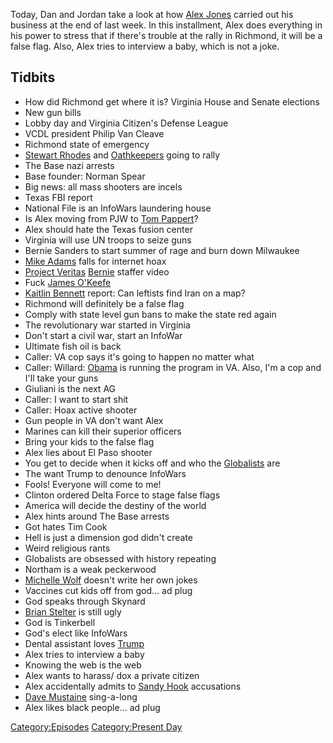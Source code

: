 {{DEFAULTSORT:
    #_EPISODE_0389:January 15-17, 2020
}}{{Episode
    | title             = January 15-17, 2020
    | caption           = Listen to this episode on [https://knowledgefight.libsyn.com/knowledge-fight-january-15-17-2020 Libsyn] [https://open.spotify.com/episode/0OvbTQeszt48UGpd4Ek386 Spotify], Read the [[Transcript/389: January 15-17, 2020|Unofficial Transcript]]
    | episodeNumber     = 389
    | length            = 03:00:11
    | airDate           = January 20, 2020
    | coverageStartDate = January 15, 2020
    | coverageEndDate   = January 17, 2020
    | episodeType       = [[:Category:Present Day|Present Day]]
    | appearance        = [[Philip Van Cleave]], [[Stewart Rhodes]], [[Norman Spear]], [[Tom Pappert]], [[Bernie Sanders]], [[Mike Adams]], [[James O'Keefe]], [[Kaitlin Bennett]], [[Rudy Giulianni]], [[Tim Cook]], [[Ralph Northam]], [[Michelle Wolf]], [[Brian Stelter]], [[Dave Mustaine]]
    | oocDrop           = Put I am awake on my tombstone
    | previousEpisode   = [[388: January 12-13, 2020]]
    | nextEpisode       = [[390: Grab Bag Minisode]]
}}

{{Stub}}

Today, Dan and Jordan take a look at how [[Alex Jones]] carried out his business at the end of last week. In this installment, Alex does everything in his power to stress that if there's trouble at the rally in Richmond, it will be a false flag. Also, Alex tries to interview a baby, which is not a joke.

==Tidbits==

*How did Richmond get where it is? Virginia House and Senate elections
*New gun bills
*Lobby day and Virginia Citizen's Defense League
*VCDL president Philip Van Cleave
*Richmond state of emergency
*[[Stewart Rhodes]] and [[Oathkeepers]] going to rally
*The Base nazi arrests
*Base founder: Norman Spear
*Big news: all mass shooters are incels
*Texas FBI report
*National File is an InfoWars laundering house
*Is Alex moving from PJW to [[Tom Pappert]]?
*Alex should hate the Texas fusion center
*Virginia will use UN troops to seize guns
*Bernie Sanders to start summer of rage and burn down Milwaukee
*[[Mike Adams]] falls for internet hoax
*[[Project Veritas]] [[Bernie Sanders|Bernie]] staffer video
*Fuck [[James O'Keefe]]
*[[Kaitlin Bennett]] report: Can leftists find Iran on a map?
*Richmond will definitely be a false flag
*Comply with state level gun bans to make the state red again
*The revolutionary war started in Virginia
*Don't start a civil war, start an InfoWar
*Ultimate fish oil is back
*Caller: VA cop says it's going to happen no matter what
*Caller: Willard: [[Barack Obama|Obama]] is running the program in VA. Also, I'm a cop and I'll take your guns
*Giuliani is the next AG
*Caller: I want to start shit
*Caller: Hoax active shooter
*Gun people in VA don't want Alex
*Marines can kill their superior officers
*Bring your kids to the false flag
*Alex lies about El Paso shooter
*You get to decide when it kicks off and who the [[Globalists]] are
*The want Trump to denounce InfoWars
*Fools! Everyone will come to me!
*Clinton ordered Delta Force to stage false flags
*America will decide the destiny of the world
*Alex hints around The Base arrests
*Got hates Tim Cook
*Hell is just a dimension god didn't create
*Weird religious rants
*Globalists are obsessed with history repeating
*Northam is a weak peckerwood
*[[Michelle Wolf]] doesn't write her own jokes
*Vaccines cut kids off from god... ad plug
*God speaks through Skynard
*[[Brian Stelter]] is still ugly
*God is Tinkerbell
*God's elect like InfoWars
*Dental assistant loves [[Donald Trump|Trump]]
*Alex tries to interview a baby
*Knowing the web is the web
*Alex wants to harass/ dox a private citizen
*Alex accidentally admits to [[The Sandy Hook Elementary Massacre|Sandy Hook]] accusations
*[[Dave Mustaine]] sing-a-long
*Alex likes black people... ad plug

[[Category:Episodes]]
[[Category:Present Day]]
